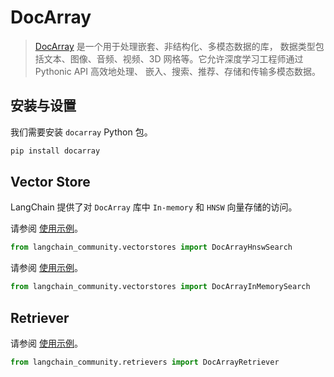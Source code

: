 # DocArray

> [DocArray](https://docarray.jina.ai/) 是一个用于处理嵌套、非结构化、多模态数据的库，
> 数据类型包括文本、图像、音频、视频、3D 网格等。它允许深度学习工程师通过 Pythonic API 高效地处理、
> 嵌入、搜索、推荐、存储和传输多模态数据。

## 安装与设置

我们需要安装 `docarray` Python 包。

```bash
pip install docarray
```

## Vector Store

LangChain 提供了对 `DocArray` 库中 `In-memory` 和 `HNSW` 向量存储的访问。

请参阅 [使用示例](/docs/integrations/vectorstores/docarray_hnsw)。

```python
from langchain_community.vectorstores import DocArrayHnswSearch
```
请参阅 [使用示例](/docs/integrations/vectorstores/docarray_in_memory)。

```python
from langchain_community.vectorstores import DocArrayInMemorySearch
```

## Retriever

请参阅 [使用示例](/docs/integrations/retrievers/docarray_retriever)。

```python
from langchain_community.retrievers import DocArrayRetriever
```